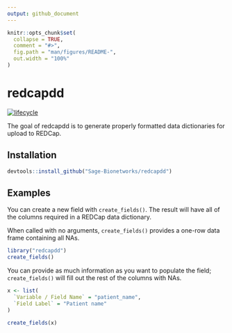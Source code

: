 ```yaml
---
output: github_document
---
```


<!-- README.md is generated from README.Rmd. Please edit that file -->

```r
knitr::opts_chunk$set(
  collapse = TRUE,
  comment = "#>",
  fig.path = "man/figures/README-",
  out.width = "100%"
)
```
# redcapdd


[![lifecycle](https://img.shields.io/badge/lifecycle-experimental-orange.svg)](https://www.tidyverse.org/lifecycle/#experimental)

The goal of redcapdd is to generate properly formatted data dictionaries for
upload to REDCap.

## Installation

```r
devtools::install_github("Sage-Bionetworks/redcapdd")
```

## Examples

You can create a new field with `create_fields()`. The result will have all of
the columns required in a REDCap data dictionary.

When called with no arguments, `create_fields()` provides a one-row data frame
containing all NAs.

```r
library("redcapdd")
create_fields()
```

You can provide as much information as you want to populate the field;
`create_fields()` will fill out the rest of the columns with NAs.

```r
x <- list(
  `Variable / Field Name` = "patient_name",
  `Field Label` = "Patient name"
)

create_fields(x)
```

